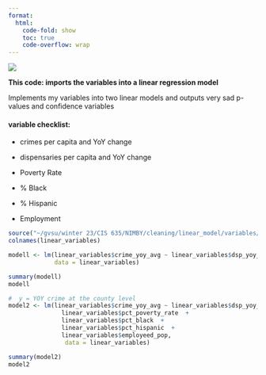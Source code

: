 ---
format:
  html:
    code-fold: show
    toc: true
    code-overflow: wrap
---

![](images/regression%20model.png)

**This code: imports the variables into a linear regression model**

Implements my variables into two linear models and outputs very sad p-values and confidence variables

#### variable checklist:

-   crimes per capita and YoY change

-   dispensaries per capita and YoY change

-   Poverty Rate

-   \% Black

-   \% Hispanic

-   Employment

```{r, warning=FALSE}
source("~/gvsu/winter 23/CIS 635/NIMBY/cleaning/linear_model/variables/crime and dispenaries per capita.R")
colnames(linear_variables) 

modell <- lm(linear_variables$crime_yoy_avg ~ linear_variables$dsp_yoy_avg,  
             data = linear_variables)

summary(modell)
modell

#  y = YOY crime at the county level
model2 <- lm(linear_variables$crime_yoy_avg ~ linear_variables$dsp_yoy_avg +
               linear_variables$pct_poverty_rate  +
               linear_variables$pct_black  +
               linear_variables$pct_hispanic  +
               linear_variables$employeed_pop,
                data = linear_variables)

summary(model2)
model2

```
